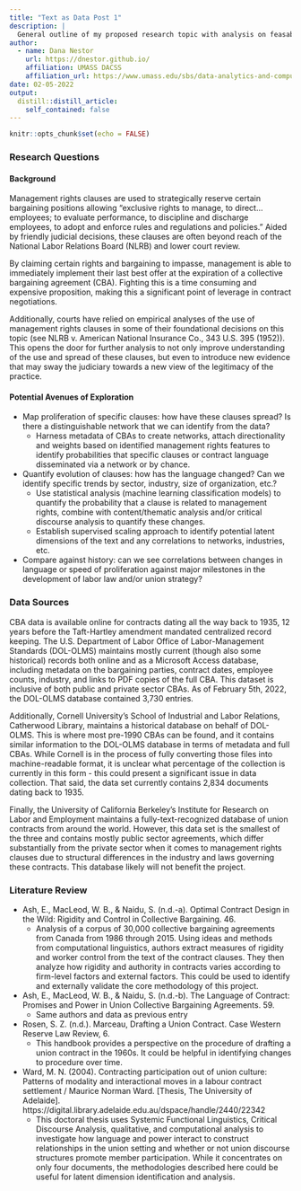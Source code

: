 ```yaml
---
title: "Text as Data Post 1"
description: |
  General outline of my proposed research topic with analysis on feasability and a brief literature review.
author:
  - name: Dana Nestor
    url: https://dnestor.github.io/
    affiliation: UMASS DACSS
    affiliation_url: https://www.umass.edu/sbs/data-analytics-and-computational-social-science-program
date: 02-05-2022
output:
  distill::distill_article:
    self_contained: false
---
```



```r
knitr::opts_chunk$set(echo = FALSE)
```


### Research Questions

#### Background

Management rights clauses are used to strategically reserve certain bargaining positions allowing "exclusive rights to manage, to direct...employees; to evaluate performance, to discipline and discharge employees, to adopt and enforce rules and regulations and policies." Aided by friendly judicial decisions, these clauses are often beyond reach of the National Labor Relations Board (NLRB) and lower court review.  

By claiming certain rights and bargaining to impasse, management is able to immediately implement their last best offer at the expiration of a collective bargaining agreement (CBA). Fighting this is a time consuming and expensive proposition, making this a significant point of leverage in contract negotiations.  

Additionally, courts have relied on empirical analyses of the use of management rights clauses in some of their foundational decisions on this topic (see NLRB v. American National Insurance Co., 343 U.S. 395 (1952)). This opens the door for further analysis to not only improve understanding of the use and spread of these clauses, but even to introduce new evidence that may sway the judiciary towards a new view of the legitimacy of the practice.  

#### Potential Avenues of Exploration

* Map proliferation of specific clauses: how have these clauses spread? Is there a distinguishable network that we can identify from the data?
  + Harness metadata of CBAs to create networks, attach directionality and weights based on identified management rights features to identify probabilities that specific clauses or contract language disseminated via a network or by chance.
* Quantify evolution of clauses: how has the language changed? Can we identify specific trends by sector, industry, size of organization, etc.?
  + Use statistical analysis (machine learning classification models) to quantify the probability that a clause is related to management rights, combine with content/thematic analysis and/or critical discourse analysis to quantify these changes.
  + Establish supervised scaling approach to identify potential latent dimensions of the text and any correlations to networks, industries, etc.
* Compare against history: can we see correlations between changes in language or speed of proliferation against major milestones in the development of labor law and/or union strategy?
  
  
### Data Sources

CBA data is available online for contracts dating all the way back to 1935, 12 years before the Taft-Hartley amendment mandated centralized record keeping. The U.S. Department of Labor Office of Labor-Management Standards (DOL-OLMS) maintains mostly current (though also some historical) records both online and as a Microsoft Access database, including metadata on the bargaining parties, contract dates, employee counts, industry, and links to PDF copies of the full CBA. This dataset is inclusive of both public and private sector CBAs. As of February 5th, 2022, the DOL-OLMS database contained 3,730 entries. 

Additionally, Cornell University's School of Industrial and Labor Relations, Catherwood Library, maintains a historical database on behalf of DOL-OLMS. This is where most pre-1990 CBAs can be found, and it contains similar information to the DOL-OLMS database in terms of metadata and full CBAs. While Cornell is in the process of fully converting those files into machine-readable format, it is unclear what percentage of the collection is currently in this form - this could present a significant issue in data collection. That said, the data set currently contains 2,834 documents dating back to 1935.

Finally, the University of California Berkeley's Institute for Research on Labor and Employment maintains a fully-text-recognized database of union contracts from around the world. However, this data set is the smallest of the three and contains mostly public sector agreements, which differ substantially from the private sector when it comes to management rights clauses due to structural differences in the industry and laws governing these contracts. This database likely will not benefit the project.
  
    
### Literature Review

* Ash, E., MacLeod, W. B., & Naidu, S. (n.d.-a). Optimal Contract Design in the Wild: Rigidity and Control in Collective Bargaining. 46.
  + Analysis of a corpus of 30,000 collective bargaining agreements from Canada from 1986 through 2015. Using ideas and methods from computational linguistics, authors extract measures of rigidity and worker control from the text of the contract clauses. They then analyze how rigidity and authority in contracts varies according to firm-level factors and external factors. This could be used to identify and externally validate the core methodology of this project.
* Ash, E., MacLeod, W. B., & Naidu, S. (n.d.-b). The Language of Contract: Promises and Power in Union Collective Bargaining Agreements. 59.
  + Same authors and data as previous entry
* Rosen, S. Z. (n.d.). Marceau, Drafting a Union Contract. Case Western Reserve Law Review, 6.
  + This handbook provides a perspective on the procedure of drafting a union contract in the 1960s. It could be helpful in identifying changes to procedure over time.
* Ward, M. N. (2004). Contracting participation out of union culture: Patterns of modality and interactional moves in a labour contract settlement / Maurice Norman Ward. [Thesis, The University of Adelaide]. https://digital.library.adelaide.edu.au/dspace/handle/2440/22342
  + This doctoral thesis uses Systemic Functional Linguistics, Critical Discourse Analysis, qualitative, and computational analysis to investigate how language and power interact to construct relationships in the union setting and whether or not union discourse structures promote member participation. While it concentrates on only four documents, the methodologies described here could be useful for latent dimension identification and analysis.
